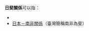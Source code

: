 '''日斐關係'''可以指：

* {{Link-en|斐濟－日本關係|Fiji–Japan relations}}
* [[日本－南非關係|日本－南非關係]]（臺灣簡稱南非為斐）

{{disambig|Cat=四字消歧義}}